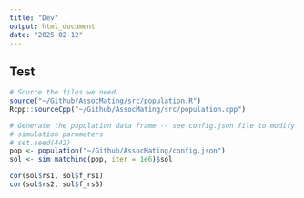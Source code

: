 ```yaml
---
title: "Dev"
output: html_document
date: "2025-02-12"
---
```


## Test

```r
# Source the files we need
source("~/Github/AssocMating/src/population.R")
Rcpp::sourceCpp("~/Github/AssocMating/src/population.cpp")
```

```r
# Generate the population data frame -- see config.json file to modify
# simulation parameters
# set.seed(442)
pop <- population("~/Github/AssocMating/config.json")
sol <- sim_matching(pop, iter = 1e6)$sol

cor(sol$rs1, sol$f_rs1)
cor(sol$rs2, sol$f_rs3)
```


